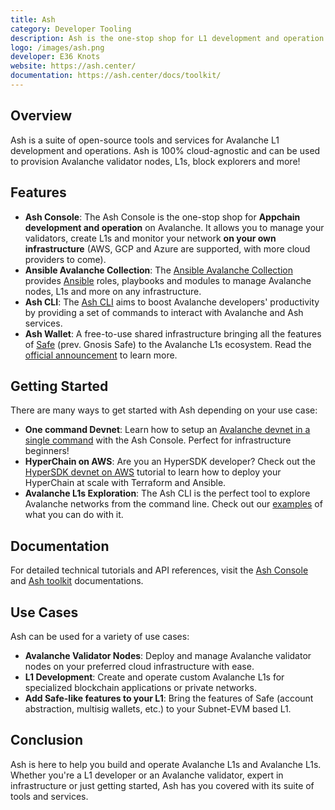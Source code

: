 ```yaml
---
title: Ash
category: Developer Tooling
description: Ash is the one-stop shop for L1 development and operation on Avalanche, 100% cloud-agnostic.
logo: /images/ash.png
developer: E36 Knots
website: https://ash.center/
documentation: https://ash.center/docs/toolkit/
---
```


## Overview

Ash is a suite of open-source tools and services for Avalanche L1 development and operations. Ash is 100% cloud-agnostic and can be used to provision Avalanche validator nodes, L1s, block explorers and more!

## Features

- **Ash Console**: The Ash Console is the one-stop shop for **Appchain development and operation** on Avalanche. It allows you to manage your validators, create L1s and monitor your network **on your own infrastructure** (AWS, GCP and Azure are supported, with more cloud providers to come).
- **Ansible Avalanche Collection**: The [Ansible Avalanche Collection](https://github.com/AshAvalanche/ansible-avalanche-collection) provides [Ansible](https://www.ansible.com/) roles, playbooks and modules to manage Avalanche nodes, L1s and more on any infrastructure.
- **Ash CLI**: The [Ash CLI](https://ash.center/docs/toolkit/ash-cli/introduction) aims to boost Avalanche developers' productivity by providing a set of commands to interact with Avalanche and Ash services.
- **Ash Wallet**: A free-to-use shared infrastructure bringing all the features of [Safe](/integrations/gnosis-safe) (prev. Gnosis Safe) to the Avalanche L1s ecosystem. Read the [official announcement](https://ashavax.hashnode.dev/announcing-ash-wallet-for-avalanche-l1s) to learn more.

## Getting Started

There are many ways to get started with Ash depending on your use case:

- **One command Devnet**: Learn how to setup an [Avalanche devnet in a single command](https://ash.center/docs/console/guides/blueprint/) with the Ash Console. Perfect for infrastructure beginners!
- **HyperChain on AWS**: Are you an HyperSDK developer? Check out the [HyperSDK devnet on AWS](https://ash.center/docs/toolkit/ansible-avalanche-collection/tutorials/hypersdk-devnet-aws) tutorial to learn how to deploy your HyperChain at scale with Terraform and Ansible.
- **Avalanche L1s Exploration**: The Ash CLI is the perfect tool to explore Avalanche networks from the command line. Check out our [examples](https://ash.center/docs/toolkit/ash-cli/tutorials/network-exploration) of what you can do with it.

## Documentation

For detailed technical tutorials and API references, visit the [Ash Console](https://ash.center/docs/console/) and [Ash toolkit](https://ash.center/docs/toolkit/) documentations.

## Use Cases

Ash can be used for a variety of use cases:

- **Avalanche Validator Nodes**: Deploy and manage Avalanche validator nodes on your preferred cloud infrastructure with ease.
- **L1 Development**: Create and operate custom Avalanche L1s for specialized blockchain applications or private networks.
- **Add Safe-like features to your L1**: Bring the features of Safe (account abstraction, multisig wallets, etc.) to your Subnet-EVM based L1.

## Conclusion

Ash is here to help you build and operate Avalanche L1s and Avalanche L1s. Whether you're a L1 developer or an Avalanche validator, expert in infrastructure or just getting started, Ash has you covered with its suite of tools and services.
